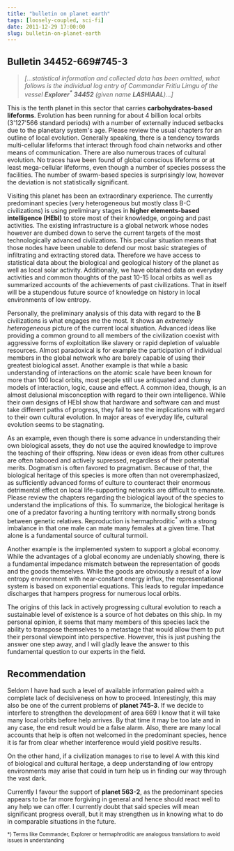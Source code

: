 ```yaml
---
title: "bulletin on planet earth"
tags: [loosely-coupled, sci-fi]
date: 2011-12-29 17:00:00
slug: bulletin-on-planet-earth
---
```


## Bulletin 34452-669#745-3

> _[...statistical information and collected data has been omitted, what follows is the individual log entry of Commander Fritiu Limgu of the vessel __Explorer<sup>*</sup> 34452__ (given name __LASHIAAL__)...]_

This is the tenth planet in this sector that carries __carbohydrates-based lifeforms__. Evolution has been running for about 4 billion local orbits (3'127'566 standard periods) with a number of externally induced setbacks due to the planetary system's age. Please review the usual chapters for an outline of local evolution. Generally speaking, there is a tendency towards multi-cellular lifeforms that interact through food chain networks and other means of communication. There are also numerous traces of cultural evolution. No traces have been found of global conscious lifeforms or at least mega-cellular lifeforms, even though a number of species possess the facilities. The number of swarm-based species is surprisingly low, however the deviation is not statistically significant.

Visiting this planet has been an extraordinary experience. The currently predominant species (very heterogeneous but mostly class B-C civilizations) is using preliminary stages in __higher elements-based intelligence (HEbI)__ to store most of their knowledge, ongoing and past activities. The existing infrastructure is a global network whose nodes however are dumbed down to serve the current targets of the most technologically advanced civilizations. This peculiar situation means that those nodes have been unable to defend our most basic strategies of infiltrating and extracting stored data. Therefore we have access to statistical data about the biological and geological history of the planet as well as local solar activity. Additionally, we have obtained data on everyday activities and common thoughts of the past 10-15 local orbits as well as summarized accounts of the achievements of past civilizations. That in itself will be a stupendous future source of knowledge on history in local environments of low entropy.

Personally, the preliminary analysis of this data with regard to the B civilizations is what engages me the most. It shows an _extremely heterogeneous_ picture of the current local situation. Advanced ideas like providing a common ground to all members of the civilization coexist with aggressive forms of exploitation like slavery or rapid depletion of valuable resources. Almost paradoxical is for example the participation of individual members in the global network who are barely capable of using their greatest biological asset. Another example is that while a basic understanding of interactions on the atomic scale have been known for more than 100 local orbits, most people still use antiquated and clumsy models of interaction, logic, cause and effect. A common idea, though, is an almost delusional misconception with regard to their own intelligence. While their own designs of HEbI show that hardware and software can and must take different paths of progress, they fail to see the implications with regard to their own cultural evolution. In major areas of everyday life, cultural evolution seems to be stagnating.

As an example, even though there is some advance in understanding their own biological assets, they do not use the aquired knowledge to improve the teaching of their offspring. New ideas or even ideas from other cultures are often tabooed and actively supressed, regardless of their potential merits. Dogmatism is often favored to pragmatism. Because of that, the biological heritage of this species is more often than not overemphasized, as sufficiently advanced forms of culture to counteract their enormous detrimental effect on local life-supporting networks are difficult to emanate. Please review the chapters regarding the biological layout of the species to understand the implications of this. To summarize, the biological heritage is one of a predator favoring a hunting territory with normally strong bonds between genetic relatives. Reproduction is hermaphroditic<sup>*</sup> with a strong imbalance in that one male can mate many females at a given time. That alone is a fundamental source of cultural turmoil.

Another example is the implemented system to support a global economy. While the advantages of a global economy are undeniably showing, there is a fundamental impedance mismatch between the representation of goods and the goods themselves. While the goods are obviously a result of a low entropy environment with near-constant energy influx, the representational system is based on exponential equations. This leads to regular impedance discharges that hampers progress for numerous local orbits.

The origins of this lack in actively progressing cultural evolution to reach a sustainable level of existence is a source of hot debates on this ship. In my personal opinion, it seems that many members of this species lack the ability to transpose themselves to a metastage that would allow them to put their personal viewpoint into perspective. However, this is just pushing the answer one step away, and I will gladly leave the answer to this fundamental question to our experts in the field.

## Recommendation

Seldom I have had such a level of available information paired with a complete lack of decisiveness on how to proceed. Interestingly, this may also be one of the current problems of __planet 745-3__. If we decide to interfere to strengthen the development of area 669 I know that it will take many local orbits before help arrives. By that time it may be too late and in any case, the end result would be a false alarm. Also, there are many local accounts that help is often not welcomed in the predominant species, hence it is far from clear whether interference would yield positive results.

On the other hand, if a civilization manages to rise to level A with this kind of biological and cultural heritage, a deep understanding of low entropy environments may arise that could in turn help us in finding our way through the vast dark.

Currently I favour the support of __planet 563-2__, as the predominant species appears to be far more forgiving in general and hence should react well to any help we can offer. I currently doubt that said species will mean significant progress overall, but it may strengthen us in knowing what to do in comparable situations in the future.

<sup>
    *) Terms like Commander, Explorer or hermaphroditic are analogous translations to avoid issues in understanding
</sup>
